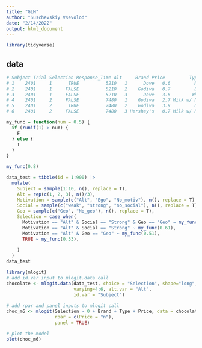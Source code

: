 ```yaml
---
title: "GLM"
author: "Suschevskiy Vsevolod"
date: "2/14/2022"
output: html_document
---
```


```r
library(tidyverse)
```

## data



```r
# Subject Trial Selection Response_Time Alt     Brand Price         Type
# 1    2401     1      TRUE          5210   1      Dove   0.6         Milk
# 2    2401     1     FALSE          5210   2    Godiva   0.7         Dark
# 3    2401     1     FALSE          5210   3      Dove   3.6        White
# 4    2401     2     FALSE          7480   1    Godiva   2.7 Milk w/ Nuts
# 5    2401     2      TRUE          7480   2    Godiva   3.9         Dark
# 6    2401     2     FALSE          7480   3 Hershey's   0.7 Milk w/ Nuts

my_func = function(num = 0.5) {
  if (runif(1) > num) {
    F
  } else {
    T
  }
}

my_func(0.8)

data_test = tibble(id = 1:900) |>
  mutate(
    Subject = sample(1:10, n(), replace = T),
    Alt = rep(c(1, 2, 3), n()/3),
    Motivation = sample(c("Alt", "Ego", "No_motiv"), n(), replace = T),
    Social = sample(c("weak", "strong", "no_social"), n(), replace = T),
    Geo = sample(c("Geo", "No_geo"), n(), replace = T),
    Selection = case_when(
      Motivation == "Alt" & Social == "Strong" & Geo == "Geo" ~ my_func(0.73),
      Motivation == "Alt" & Social == "Strong" ~ my_func(0.61),
      Motivation == "Alt" & Geo == "Geo" ~ my_func(0.51),
      TRUE ~ my_func(0.33),
      
    )
  )
data_test
```


```r
library(mlogit)
# add id.var input to mlogit.data call
chocolate <- mlogit.data(data_test, choice = "Selection", shape="long", 
                         varying=4:6, alt.var = "Alt", 
                         id.var = "Subject")
                         
# add rpar and panel inputs to mlogit call
choc_m6 <- mlogit(Selection ~ 0 + Brand + Type + Price, data = chocolate, 
                  rpar = c(Price = "n"), 
                  panel = TRUE)

# plot the model
plot(choc_m6)
```


